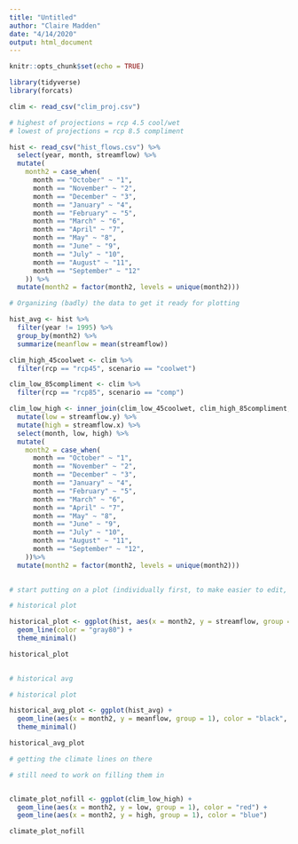 ```yaml
---
title: "Untitled"
author: "Claire Madden"
date: "4/14/2020"
output: html_document
---
```


```r
knitr::opts_chunk$set(echo = TRUE)
```


```r
library(tidyverse)
library(forcats)

clim <- read_csv("clim_proj.csv")

# highest of projections = rcp 4.5 cool/wet
# lowest of projections = rcp 8.5 compliment

hist <- read_csv("hist_flows.csv") %>% 
  select(year, month, streamflow) %>% 
  mutate(
    month2 = case_when(
      month == "October" ~ "1",
      month == "November" ~ "2",
      month == "December" ~ "3",
      month == "January" ~ "4",
      month == "February" ~ "5",
      month == "March" ~ "6",
      month == "April" ~ "7",
      month == "May" ~ "8",
      month == "June" ~ "9",
      month == "July" ~ "10",
      month == "August" ~ "11",
      month == "September" ~ "12"
    )) %>% 
  mutate(month2 = factor(month2, levels = unique(month2)))


```


```r

# Organizing (badly) the data to get it ready for plotting

hist_avg <- hist %>%
  filter(year != 1995) %>% 
  group_by(month2) %>% 
  summarize(meanflow = mean(streamflow)) 

clim_high_45coolwet <- clim %>% 
  filter(rcp == "rcp45", scenario == "coolwet")

clim_low_85compliment <- clim %>% 
  filter(rcp == "rcp85", scenario == "comp")

clim_low_high <- inner_join(clim_low_45coolwet, clim_high_85compliment, by = "month") %>% 
  mutate(low = streamflow.y) %>% 
  mutate(high = streamflow.x) %>% 
  select(month, low, high) %>% 
  mutate(
    month2 = case_when(
      month == "October" ~ "1",
      month == "November" ~ "2",
      month == "December" ~ "3",
      month == "January" ~ "4",
      month == "February" ~ "5",
      month == "March" ~ "6",
      month == "April" ~ "7",
      month == "May" ~ "8",
      month == "June" ~ "9",
      month == "July" ~ "10",
      month == "August" ~ "11",
      month == "September" ~ "12",
    ))%>% 
  mutate(month2 = factor(month2, levels = unique(month2)))
  


```

```r
# start putting on a plot (individually first, to make easier to edit, then will pop together)

# historical plot

historical_plot <- ggplot(hist, aes(x = month2, y = streamflow, group = year)) +
  geom_line(color = "gray80") +
  theme_minimal()

historical_plot
  
```

```r
# historical avg

# historical plot

historical_avg_plot <- ggplot(hist_avg) +
  geom_line(aes(x = month2, y = meanflow, group = 1), color = "black", linetype = "dashed") +
  theme_minimal()

historical_avg_plot
```

```r
# getting the climate lines on there

# still need to work on filling them in


climate_plot_nofill <- ggplot(clim_low_high) +
  geom_line(aes(x = month2, y = low, group = 1), color = "red") +
  geom_line(aes(x = month2, y = high, group = 1), color = "blue")

climate_plot_nofill
  
```


